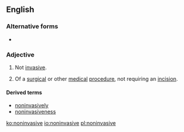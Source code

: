 ==English==

===Alternative forms===
* {{l|en|non-invasive}}

===Adjective===
{{en-adj|-}}

# Not [[invasive]].
# {{context|medicine|lang=en}} Of a [[surgical]] or other [[medical]] [[procedure]], not requiring an [[incision]].

====Derived terms====
* [[noninvasively]]
* [[noninvasiveness]]

[[ko:noninvasive]]
[[io:noninvasive]]
[[pl:noninvasive]]